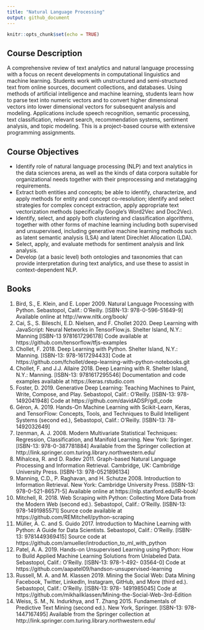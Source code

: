 ```yaml
---
title: "Natural Language Processing"
output: github_document
---
```


```r
knitr::opts_chunk$set(echo = TRUE)
```

## Course Description

A comprehensive review of text analytics and natural language processing with a focus on recent developments in computational linguistics and machine learning. 
Students work with unstructured and semi-structured text from online sources, document collections, and databases. 
Using methods of artificial intelligence and machine learning, students learn how to parse text into numeric vectors and to convert higher dimensional vectors into lower dimensional vectors for subsequent analysis and modeling. 
Applications include speech recognition, semantic processing, text classification, relevant search, recommendation systems, sentiment analysis, and topic modeling. 
This is a project-based course with extensive programming assignments.

## Course Objectives

* Identify role of natural language processing (NLP) and text analytics in the data sciences arena, as well as the kinds of data corpora suitable for organizational needs together with their preprocessing and metatagging requirements.  
* Extract both entities and concepts; be able to identify, characterize, and apply methods for entity and concept co-resolution; identify and select strategies for complex concept extraction, apply appropriate text vectorization methods (specifically Google’s Word2Vec and Doc2Vec).  
* Identify, select, and apply both clustering and classification algorithms, together with other forms of machine learning including both supervised and unsupervised, including generative machine learning methods such as latent semantic analysis (LSA) and latent Direchlet Allocation (LDA).  
* Select, apply, and evaluate methods for sentiment analysis and link analysis.  
* Develop (at a basic level) both ontologies and taxonomies that can provide interpretation during text analytics, and use these to assist in context-dependent NLP.  

## Books

1. Bird, S., E. Klein, and E. Loper 2009. Natural Language Processing with Python. Sebastopol, Calif.: O'Reilly. [ISBN-13: 978-0-596-51649-9] Available online at http://www.nltk.org/book/
2. Cai, S., S. Bileschi, E.D. Nielsen, and F. Chollet 2020. Deep Learning with JavaScript: Neural Networks in TensorFlow.js. Shelter Island, N.Y.: Manning [ISBN-13 9781617296178] Code available at https://github.com/tensorflow/tfjs-examples  
3. Chollet, F. 2018. Deep Learning with Python. Shelter Island, N.Y.: Manning. [ISBN-13: 978-1617294433] Code at https://github.com/fchollet/deep-learning-with-python-notebooks.git  
4. Chollet, F. and J.J. Allaire 2018. Deep Learning with R. Shelter Island, N.Y.: Manning. [ISBN-13: 9781617295546] Documentation and code examples available at https://keras.rstudio.com  
5. Foster, D. 2019. Generative Deep Learning: Teaching Machines to Paint, Write, Compose, and Play. Sebastopol, Calif.: O’Reilly. [ISBN-13: 978-1492041948] Code at https://github.com/davidADSP/gdl_code  
6. Géron, A. 2019. Hands-On Machine Learning with Scikit-Learn, Keras, and TensorFlow: Concepts, Tools, and Techniques to Build Intelligent Systems (second ed.), Sebastopol, Calif.: O’Reilly. [ISBN-13: 78-1492032649]  
7. Izenman, A. J. 2008. Modern Multivariate Statistical Techniques: Regression, Classification, and Manifold Learning. New York: Springer. [ISBN-13: 978-0-387781884] Available from the Springer collection at http://link.springer.com.turing.library.northwestern.edu/  
8. Mihalcea, R. and D. Radev 2011. Graph-based Natural Language Processing and Information Retrieval. Cambridge, UK: Cambridge University Press. [ISBN-13: 978-0521896134]  
9. Manning, C.D., P. Raghavan, and H. Schutze 2008. Introduction to Information Retrieval. New York: Cambridge University Press. [ISBN-13: 978-0-521-86571-5] Available online at https://nlp.stanford.edu/IR-book/  
10. Mitchell, R. 2018. Web Scraping with Python: Collecting More Data from the Modern Web (second ed.). Sebastopol, Calif.: O'Reilly. [ISBN-13: 978-1491985571] Source code available at https://github.com/REMitchell/python-scraping  
11. Müller, A. C. and S. Guido 2017. Introduction to Machine Learning with Python: A Guide for Data Scientists. Sebastopol, Calif.: O’Reilly. [ISBN-13: 9781449369415] Source code at https://github.com/amueller/introduction_to_ml_with_python  
12. Patel, A. A. 2019. Hands-on Unsupervised Learning using Python: How to Build Applied Machine Learning Solutions from Unlabeled Data. Sebastopol, Calif.: O’Reilly. [ISBN-13: 978-1-492- 03564-0] Code at https://github.com/aapatel09/handson-unsupervised-learning  
13. Russell, M. A. and M. Klassen 2019. Mining the Social Web: Data Mining Facebook, Twitter, LinkedIn, Instagram, GitHub, and More (third ed.). Sebastopol, Calif.: O'Reilly. [ISBN-13: 978- 1491985045] Code at https://github.com/mikhailklassen/Mining-the-Social-Web-3rd-Edition  
14. Weiss, S. M., N. Indurkhya, and T. Zhang 2015. Fundamentals of Predictive Text Mining (second ed.). New York, Springer. [ISBN-13: 978-1447167495] Available from the Springer collection at http://link.springer.com.turing.library.northwestern.edu/  

